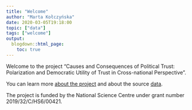```yaml
---
title: "Welcome"
author: "Marta Kołczyńska"
date: 2020-03-05T19:18:00
topic: ["data"]
tags: ["welcome"]
output: 
  blogdown::html_page:
    toc: true
---
```


Welcome to the project “Causes and Consequences of Political Trust: Polarization and Democratic Utility of Trust in Cross-national Perspective”.

You can learn more [about the project](/about/) and about the source [data](/data/).

The project is funded by the National Science Centre under grant number 2019/32/C/HS6/00421.

